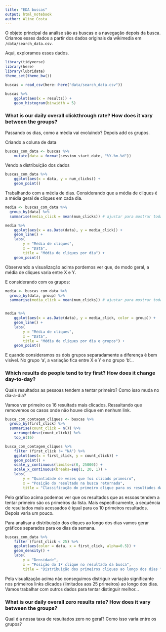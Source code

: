 ```yaml
---
title: "EDA buscas"
output: html_notebook
author: Aline Costa
---
```


O objeto principal da análise são as buscas e a navegação depois da busca. Criamos esses dados a partir dos dados originais da wikimedia em `/data/search_data.csv`. 

Aqui, exploramos esses dados. 

```r
library(tidyverse)
library(here)
library(lubridate)
theme_set(theme_bw())
```

```r
buscas = read_csv(here::here("data/search_data.csv"))
```

```r
buscas %>% 
    ggplot(aes(x = results)) + 
    geom_histogram(binwidth = 5) 
```

### What is our daily overall clickthrough rate? How does it vary between the groups?
Passando os dias, como a média vai evoluindo? Depois add os grupos.

Criando a coluna de data
```r
buscas_com_data <- buscas %>%
    mutate(data = format(session_start_date, "%Y-%m-%d")) 
```

Vendo a distribuição dos dados
```r
buscas_com_data %>%
    ggplot(aes(x = data, y = num_clicks)) + 
    geom_point() 
```

Trabalhando com a média de dias. Considerando que a média de cliques é a média geral de cliques em cada dia.
```r
media <- buscas_com_data %>% 
  group_by(data) %>% 
  summarise(media_click = mean(num_clicks)) # ajustar para mostrar todas as datas

media %>%
    ggplot(aes(x = as.Date(data), y = media_click)) +
    geom_line() + 
    labs(
        y = "Média de cliques",
        x = "Data",
        title = "Média de cliques por dia") +
    geom_point()
```
Observando a visualização acima pordemos ver que, de modo geral, a média de cliques varia entre X e Y. 

E considerando com os grupos:
```r
media <- buscas_com_data %>% 
  group_by(data, group) %>% 
  summarise(media_click = mean(num_clicks)) # ajustar para mostrar todas as datas


media %>%
    ggplot(aes(x = as.Date(data), y = media_click, color = group)) +
    geom_line() + 
    labs(
        y = "Média de cliques",
        x = "Data",
        title = "Média de cliques por dia e grupos") +
    geom_point()
```

E quando consideramos os dois grupos separadamente a diferença é bem visível. No grupo 'a', a variação fica entre X e Y e no grupo 'b'...


### Which results do people tend to try first? How does it change day-to-day?
Quais resultados as pessoas tendem a tentar primeiro? Como isso muda no dia-a-dia?

Vamos ver primeiro os 16 resultads mais clicados. Ressaltando que removemos os casos onde não houve clique em nenhum link.
```r
busca_com_contagem_cliques <- buscas %>% 
  group_by(first_click) %>% 
  summarise(count_click = n()) %>%
    arrange(desc(count_click)) %>%
    top_n(16)

busca_com_contagem_cliques %>%
    filter (first_click != "NA") %>%
    ggplot(aes(x = first_click, y = count_click)) +
    geom_point() +
    scale_y_continuous(limits=c(0, 25000)) +
    scale_x_continuous(breaks=seq(1, 20, 1)) + 
    labs(
        y = "Quantidade de vezes que foi clicado primeiro",
        x = "Posição do resultado na busca retornada",
        title = "Classificação do primeiro clique para os resultados da busca") 

```

Pelo gráfico acima podemos ver que os resultados que as essoas tendem a tentar primeiro são os primeiros da lista. Mais especificamente, a sequência de resultados mais acessados é igual para os 10 primeiros resultados. Depois varia um pouco. 

Para analisar a distribuição dos cliques ao longo dos dias vamos gerar gráficos separados para os dias da semana.

```r
buscas_com_data %>% 
    filter (first_click < 25) %>%
    ggplot(aes(color = data, x = first_click, alpha=0.5)) + 
    geom_density() + 
    labs(
        y = "Densidade",
        x = "Posição do 1º clique no resultado da busca",
        title = "Distribuição dos primeiros cliques ao longo dos dias ") 
```

Pela visualização acima não conseguimos distriguir variação significante nos primeiros links clicados (limitados aos 25 primeiros) ao longo dos dias. Vamos trabalhar com outros dados para tentar distinguir melhor... 


### What is our daily overall zero results rate? How does it vary between the groups?
Qual é a nossa taxa de resultados zero no geral? Como isso varia entre os grupos?

